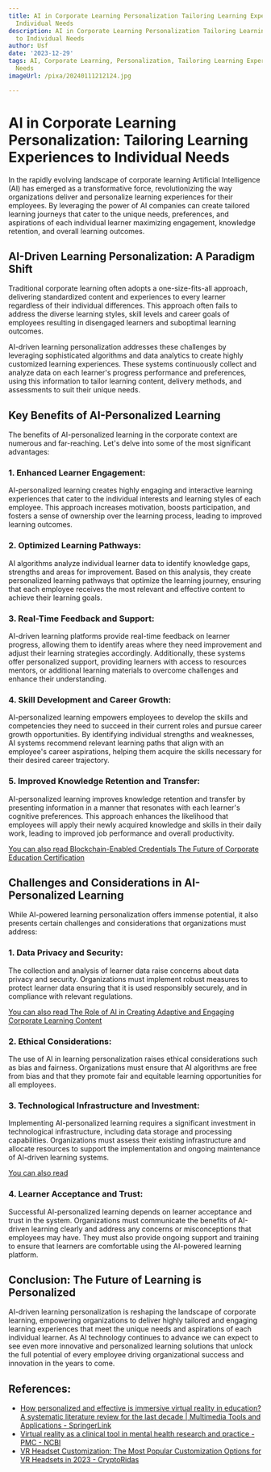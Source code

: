 ```yaml
---
title: AI in Corporate Learning Personalization Tailoring Learning Experiences to
  Individual Needs
description: AI in Corporate Learning Personalization Tailoring Learning Experiences
  to Individual Needs
author: Usf
date: '2023-12-29'
tags: AI, Corporate Learning, Personalization, Tailoring Learning Experiences, Individual
  Needs
imageUrl: /pixa/20240111212124.jpg

---
```

# AI in Corporate Learning  Personalization: Tailoring Learning Experiences to Individual Needs

In the rapidly evolving landscape of corporate learning Artificial Intelligence (AI) has emerged as a transformative force, revolutionizing the  way organizations deliver and personalize learning experiences for their employees. By leveraging the power of AI companies can  create tailored learning  journeys that cater to the unique needs, preferences, and aspirations of  each  individual learner maximizing engagement, knowledge retention, and overall learning outcomes.

## AI-Driven Learning Personalization: A Paradigm Shift

Traditional corporate learning often adopts  a one-size-fits-all approach, delivering standardized content and experiences  to every learner regardless of  their individual differences. This approach often fails to address the diverse learning styles,  skill levels and career goals of employees resulting in disengaged  learners and suboptimal learning outcomes.

AI-driven learning personalization addresses these challenges by leveraging sophisticated algorithms  and data analytics to  create highly customized learning experiences. These systems continuously collect and analyze data on each learner's progress performance  and preferences, using this information to tailor learning content, delivery  methods, and assessments to suit their unique needs.

## Key Benefits  of AI-Personalized Learning

The benefits of AI-personalized  learning in the corporate context are numerous and far-reaching.  Let's delve into some of the most  significant advantages:

### 1. Enhanced  Learner Engagement:
AI-personalized learning  creates highly  engaging and interactive learning experiences that cater to the individual interests and learning styles of each employee. This approach  increases motivation, boosts  participation,  and fosters a sense of ownership over the  learning process, leading to improved learning outcomes.

### 2. Optimized Learning Pathways:
AI  algorithms analyze individual learner data to identify knowledge gaps, strengths and areas for improvement. Based on this analysis, they create personalized  learning pathways that optimize  the learning journey,  ensuring that  each employee receives the most relevant and effective content to achieve their learning goals.

### 3. Real-Time Feedback and Support:
AI-driven learning platforms provide real-time feedback on  learner progress, allowing them to identify areas where they need improvement and adjust their learning strategies accordingly. Additionally, these systems  offer personalized  support, providing learners with access to resources mentors, or additional learning materials to overcome challenges and enhance their understanding.

### 4. Skill Development and Career Growth:
AI-personalized learning empowers employees to develop the skills and competencies they need to succeed  in their current  roles and pursue career growth opportunities. By  identifying individual strengths and weaknesses, AI systems  recommend relevant learning paths that align with an employee's career aspirations, helping them acquire the skills necessary for their desired career trajectory.

### 5. Improved Knowledge Retention and  Transfer:
AI-personalized learning improves knowledge  retention and transfer  by presenting information in a manner that resonates  with each learner's cognitive preferences. This  approach enhances the likelihood that employees will apply their newly acquired  knowledge and skills in  their daily work, leading to improved job performance and overall productivity.

[You can  also read Blockchain-Enabled Credentials The Future of Corporate Education Certification](Blockchain-Enabled%20Credentials%20The%20Future%20of%20Corporate%20Education%20Certification)


## Challenges and Considerations in AI-Personalized Learning

While AI-powered learning personalization offers immense potential, it also  presents certain challenges  and considerations that organizations must address:

### 1. Data Privacy and Security:
The collection  and analysis of learner data raise concerns about data privacy and security.  Organizations must implement robust measures to protect learner data ensuring that it is used  responsibly securely, and  in compliance with relevant regulations.

[You can also  read  The Role of AI in Creating Adaptive and Engaging Corporate Learning Content](The%20Role%20of%20AI%20in%20Creating%20Adaptive%20and%20Engaging%20Corporate%20Learning%20Content)


### 2. Ethical Considerations:
The use  of AI in learning personalization  raises ethical considerations  such as bias and  fairness. Organizations must ensure that AI algorithms are free from bias and that they promote fair  and equitable learning opportunities for all employees.

### 3. Technological Infrastructure  and Investment:
Implementing  AI-personalized learning requires a significant investment in technological infrastructure, including data storage and  processing capabilities. Organizations must assess their  existing infrastructure and allocate resources to support the implementation and ongoing maintenance of AI-driven learning systems.

[You can  also read ]()


### 4. Learner Acceptance and  Trust:
Successful AI-personalized learning depends on  learner acceptance and trust in the system. Organizations must communicate the benefits of AI-driven learning clearly and address any concerns or misconceptions  that employees may have. They must also provide ongoing support and training to ensure that learners are comfortable using  the AI-powered  learning platform.

## Conclusion: The Future of Learning is Personalized

AI-driven learning  personalization is reshaping  the landscape of corporate learning, empowering organizations to deliver highly tailored and engaging learning experiences that meet the unique  needs and aspirations of each individual learner. As  AI technology continues to advance we can expect to see even more innovative and personalized learning solutions that unlock  the full potential of every employee driving organizational  success and innovation in the years to come.

## References:
- [How personalized and effective is immersive virtual reality in education? A systematic literature review for the last decade | Multimedia Tools and Applications - SpringerLink](https://link.springer.com/article/10.1007/s11042-023-15986-7)
- [Virtual reality as a clinical tool in mental health research and practice - PMC - NCBI](https://www.ncbi.nlm.nih.gov/pmc/articles/PMC7366939/)
- [VR Headset Customization: The Most Popular Customization Options for VR Headsets in 2023 - CryptoRidas](https://cryptoridas.com/vr-headset-customization/)

